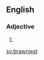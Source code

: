 ==English==

===Adjective===
{{head|en|adjective superlative form}}

# {{en-superlative of|brawny}}

[[sv:brawniest]]
